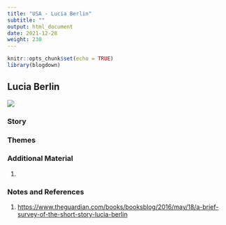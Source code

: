 ```yaml
---
title: "USA - Lucia Berlin"
subtitle: ""
output: html_document
date: 2021-12-28
weight: 230
---
```


```r
knitr::opts_chunk$set(echo = TRUE)
library(blogdown)
```

## Lucia Berlin

![](LuciaBerlin.jpg)

>

> 

### Story




### Themes



  
### Additional Material

1.




### Notes and References  

1. <https://www.theguardian.com/books/booksblog/2016/may/18/a-brief-survey-of-the-short-story-lucia-berlin>
